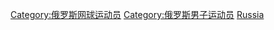 [[Category:俄罗斯网球运动员|Category:俄罗斯网球运动员]]
[[Category:俄罗斯男子运动员|Category:俄罗斯男子运动员]]
[[Category:各國男子網球運動員|Russia]]